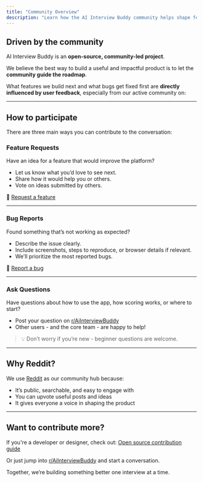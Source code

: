 ```yaml
---
title: "Community Overview"
description: "Learn how the AI Interview Buddy community helps shape features, fix bugs, and support each other."
---
```


## Driven by the community

AI Interview Buddy is an **open-source, community-led project**.  

We believe the best way to build a useful and impactful product is to let the **community guide the roadmap**.

What features we build next and what bugs get fixed first are **directly influenced by user feedback**, especially from our active community on:

---

## How to participate

There are three main ways you can contribute to the conversation:

### Feature Requests

Have an idea for a feature that would improve the platform?

- Let us know what you’d love to see next.
- Share how it would help you or others.
- Vote on ideas submitted by others.

📄 [Request a feature](/community/feature-request)

---

### Bug Reports

Found something that’s not working as expected?

- Describe the issue clearly.
- Include screenshots, steps to reproduce, or browser details if relevant.
- We'll prioritize the most reported bugs.

📄 [Report a bug](/community/report-bug)

---

### Ask Questions

Have questions about how to use the app, how scoring works, or where to start?

- Post your question on [r/AiInterviewBuddy](https://www.reddit.com/r/AiInterviewBuddy/)
- Other users - and the core team - are happy to help!

> 💡 Don’t worry if you’re new - beginner questions are welcome.

---

## Why Reddit?

We use [Reddit](https://www.reddit.com/r/AiInterviewBuddy/) as our community hub because:

- It’s public, searchable, and easy to engage with
- You can upvote useful posts and ideas
- It gives everyone a voice in shaping the product

---

## Want to contribute more?

If you're a developer or designer, check out:  [Open source contribution guide](/open-source/contributing)

Or just jump into [r/AiInterviewBuddy](https://www.reddit.com/r/AiInterviewBuddy/) and start a conversation.

Together, we’re building something better one interview at a time.
